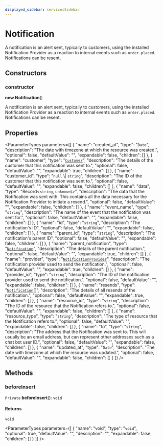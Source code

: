 ```yaml
---
displayed_sidebar: servicesSidebar
---
```



# Notification

A notification is an alert sent, typically to customers, using the installed Notification Provider as a reaction to internal events such as `order.placed`. Notifications can be resent.

## Constructors

### constructor

**new Notification**()

A notification is an alert sent, typically to customers, using the installed Notification Provider as a reaction to internal events such as `order.placed`. Notifications can be resent.

## Properties

<ParameterTypes parameters={[
  {
    "name": "created_at",
    "type": "`Date`",
    "description": "The date with timezone at which the resource was created.",
    "optional": false,
    "defaultValue": "",
    "expandable": false,
    "children": []
  },
  {
    "name": "customer",
    "type": "[`Customer`](Customer.mdx)",
    "description": "The details of the customer that this notification was sent to.",
    "optional": false,
    "defaultValue": "",
    "expandable": true,
    "children": []
  },
  {
    "name": "customer_id",
    "type": "``null`` \\| `string`",
    "description": "The ID of the customer that this notification was sent to.",
    "optional": false,
    "defaultValue": "",
    "expandable": false,
    "children": []
  },
  {
    "name": "data",
    "type": "Record<`string`, `unknown`\\>",
    "description": "The data that the Notification was sent with. This contains all the data necessary for the Notification Provider to initiate a resend.",
    "optional": false,
    "defaultValue": "",
    "expandable": false,
    "children": []
  },
  {
    "name": "event_name",
    "type": "`string`",
    "description": "The name of the event that the notification was sent for.",
    "optional": false,
    "defaultValue": "",
    "expandable": false,
    "children": []
  },
  {
    "name": "id",
    "type": "`string`",
    "description": "The notification's ID",
    "optional": false,
    "defaultValue": "",
    "expandable": false,
    "children": []
  },
  {
    "name": "parent_id",
    "type": "`string`",
    "description": "The notification's parent ID",
    "optional": false,
    "defaultValue": "",
    "expandable": false,
    "children": []
  },
  {
    "name": "parent_notification",
    "type": "[`Notification`](Notification.mdx)",
    "description": "The details of the parent notification.",
    "optional": false,
    "defaultValue": "",
    "expandable": true,
    "children": []
  },
  {
    "name": "provider",
    "type": "[`NotificationProvider`](NotificationProvider.mdx)",
    "description": "The notification provider used to send the notification.",
    "optional": false,
    "defaultValue": "",
    "expandable": true,
    "children": []
  },
  {
    "name": "provider_id",
    "type": "`string`",
    "description": "The ID of the notification provider used to send the notification.",
    "optional": false,
    "defaultValue": "",
    "expandable": false,
    "children": []
  },
  {
    "name": "resends",
    "type": "[`Notification`](Notification.mdx)[]",
    "description": "The details of all resends of the notification.",
    "optional": false,
    "defaultValue": "",
    "expandable": true,
    "children": []
  },
  {
    "name": "resource_id",
    "type": "`string`",
    "description": "The ID of the resource that the Notification refers to.",
    "optional": false,
    "defaultValue": "",
    "expandable": false,
    "children": []
  },
  {
    "name": "resource_type",
    "type": "`string`",
    "description": "The type of resource that the Notification refers to.",
    "optional": false,
    "defaultValue": "",
    "expandable": false,
    "children": []
  },
  {
    "name": "to",
    "type": "`string`",
    "description": "The address that the Notification was sent to. This will usually be an email address, but can represent other addresses such as a chat bot user ID.",
    "optional": false,
    "defaultValue": "",
    "expandable": false,
    "children": []
  },
  {
    "name": "updated_at",
    "type": "`Date`",
    "description": "The date with timezone at which the resource was updated.",
    "optional": false,
    "defaultValue": "",
    "expandable": false,
    "children": []
  }
]} />

## Methods

### beforeInsert

`Private` **beforeInsert**(): `void`

#### Returns

`void`

<ParameterTypes parameters={[
  {
    "name": "void",
    "type": "`void`",
    "optional": true,
    "defaultValue": "",
    "description": "",
    "expandable": false,
    "children": []
  }
]} />
